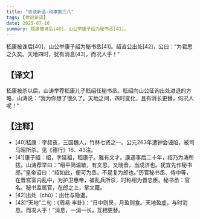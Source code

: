 ```yaml
---
title: "世说新语-政事第三八"
tags: [世说新语]
date: 2025-07-10
summary: 嵇康被诛后[40]，山公举康子绍为秘书丞[41]。
---
```


嵇康被诛后[40]，山公举康子绍为秘书丞[41]。绍咨公出处[42]，公曰：“为君思之久矣。天地四时，犹有消息[43]，而况人乎！”

## 【译文】

嵇康被杀以后，山涛举荐嵇康儿子嵇绍任秘书丞。嵇绍向山公征询出处进退的方略，山涛说：“我为你想了很久了。天地之间，四时变化，且有消长更替，何况人呢！”

## 【注释】

- [40]嵇康：字叔夜，三国魏人，竹林七贤之一。公元263年遭钟会诬陷，被司马昭所杀。见《德行》16、43注。
- [41]康子绍：绍，字延祖，嵇康子。雅有文才。康遇事后二十年，绍乃为涛所拔。山涛荐举曰：“绍平简温敏，有文思，又晓音，当成济也。犹宜先作秘书郎。”皇帝诏曰：“绍如此，便可为丞，不足复为郎也。”历官秘书丞、侍中等，在晋宫室内乱中，为护卫惠帝，被乱兵所杀，时称绍为晋忠臣。秘书丞：官名。秘书监属官，在郎之上，掌文籍。
- [42]出处（chǔ）：出仕与隐退。
- [43]“天地”二句：《周易·丰卦》：“日中则昃，月盈则食。天地盈虚，与时消息。而况人乎！”消息，一消一长，互相更替。
